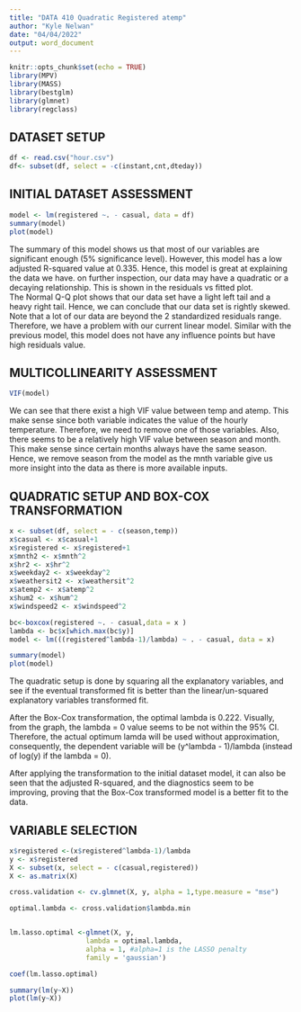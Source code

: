 ---
title: "DATA 410 Quadratic Registered atemp"
author: "Kyle Nelwan"
date: "04/04/2022"
output: word_document
---

```{r setup, include=FALSE}
knitr::opts_chunk$set(echo = TRUE)
library(MPV)
library(MASS)
library(bestglm)
library(glmnet)
library(regclass)
```

## DATASET SETUP

```{r initialize}
df <- read.csv("hour.csv")
df<- subset(df, select = -c(instant,cnt,dteday))

```

## INITIAL DATASET ASSESSMENT

```{r model 1 casual initial assessment}
model <- lm(registered ~. - casual, data = df)
summary(model)
plot(model)
```
The summary of this model shows us that most of our variables are significant enough (5% significance level). However, this  model has a low adjusted R-squared value at 0.335. Hence, this model is great at explaining the data we have.
on further inspection, our data may have a quadratic or a decaying relationship. This is shown in the residuals vs fitted plot.  
The Normal Q-Q plot shows that our data set have a light left tail and a heavy right tail. Hence, we can conclude that our data set is rightly skewed. Note that a lot of our data are beyond the 2 standardized residuals range. Therefore, we have a problem with our current linear model. 
Similar with the previous model, this model does not have any influence points but have high residuals value.

## MULTICOLLINEARITY ASSESSMENT

```{r model 1 casual VIF}
VIF(model)
```
We can see that there exist a high VIF value between temp and atemp. This make sense since both variable indicates the value of the hourly temperature. Therefore, we need to remove one of those variables.
Also, there seems to be a relatively high VIF value between season and month. This make sense since certain months always have the same season. Hence, we remove season from the model as the mnth variable give us more insight into the data as there is more available inputs. 

## QUADRATIC SETUP AND BOX-COX TRANSFORMATION

```{r model 2 atemp casual boxcox}
x <- subset(df, select = - c(season,temp))
x$casual <- x$casual+1
x$registered <- x$registered+1
x$mnth2 <- x$mnth^2
x$hr2 <- x$hr^2
x$weekday2 <- x$weekday^2
x$weathersit2 <- x$weathersit^2
x$atemp2 <- x$atemp^2
x$hum2 <- x$hum^2
x$windspeed2 <- x$windspeed^2

bc<-boxcox(registered ~. - casual,data = x )
lambda <- bc$x[which.max(bc$y)]
model <- lm(((registered^lambda-1)/lambda) ~ . - casual, data = x)

summary(model)
plot(model)
```

The quadratic setup is done by squaring all the explanatory variables, and see if the eventual transformed fit is better than the linear/un-squared explanatory variables transformed fit.

After the Box-Cox transformation, the optimal lambda is 0.222. Visually, from the graph, the lambda = 0 value seems to be not within the 95% CI. Therefore, the actual optimum lamda will be used without approximation, consequently, the dependent variable will be (y^lambda - 1)/lambda (instead of log(y) if the lambda = 0).

After applying the transformation to the initial dataset model, it can also be seen that the adjusted R-squared, and the diagnostics seem to be improving, proving that the Box-Cox transformed model is a better fit to the data.

## VARIABLE SELECTION

```{r model 3 casual atemp LASSO}
x$registered <-(x$registered^lambda-1)/lambda
y <- x$registered
X <- subset(x, select = - c(casual,registered))
X <- as.matrix(X)

cross.validation <- cv.glmnet(X, y, alpha = 1,type.measure = "mse") 

optimal.lambda <- cross.validation$lambda.min


lm.lasso.optimal <-glmnet(X, y, 
                   lambda = optimal.lambda,
                   alpha = 1, #alpha=1 is the LASSO penalty
                   family = 'gaussian')

coef(lm.lasso.optimal)

summary(lm(y~X))
plot(lm(y~X))
```